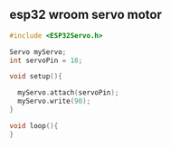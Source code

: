 ## esp32 wroom servo motor

```cpp
#include <ESP32Servo.h>

Servo myServo;
int servoPin = 18;

void setup(){

  myServo.attach(servoPin);
  myServo.write(90);
}

void loop(){
}
```
